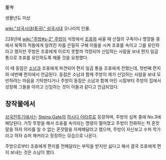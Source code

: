 董岑

생몰년도 미상

[[wiki:"삼국시대(중국)" 삼국시대]] 오나라의 인물.

228년에 [[wiki:"주방#s-2" 주방]]이 석정에서 [[조휴]]와 싸울 때 산월의 구족이나 명장들 중에서 북쪽의 적들에게 알려진 자를 은밀히 구해 이들을 시켜 조휴를 속이고 그를 유인하라고 했지만 주방은 조휴에게 이르지 못할까 걱정되어 신임하는 사람을 보내 편지 일곱 통으로 조휴를 유인하도록 해줄 것을 요청했다.

이 때 동잠은 [[소남]]과 조휴에게 파견되어 편지 일곱 통을 조휴에게 전했는데, 첫번째 편지와 네번째 편지에서 언급된다. 동잠은 소남과 함께 주방이 제가 신임하는 사람을 보내 모반하려는 마음을 기탁한다거나 주방이 동잠은 소남과 함께 어린 시절부터 주방의 집에서 성장해 그들을 아끼고 신임하는 것이 아들과 같다고 언급되었다.

== 창작물에서 ==
[[삼국전투기]]에서는 [[Steins;Gate]]의 [[하시다 이타루]]로 등장하며, 주방의 심복 중에 No.3에 해당된다. 거짓 투항을 해서 조휴를 속이라는 명령이 떨어졌고 주방이 전화하는 척 혼잣말을 하자 의미를 알 수 없는 혼잣말을 자제해달라고 했으며, 주방이 자신보고 수퍼 학가라고 하자 슈퍼 해커라고 정정하는 모습으로 나온다.

주방으로부터 조휴에게 편지를 전해달라는 부탁을 받지만 싫다고 해서 결국 조휴에게 편지 보내는 것은 소남이 했다.
